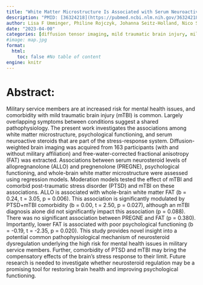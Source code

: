 ```yaml
---
title: "White Matter Microstructure Is Associated with Serum Neuroactive Steroids and Psychological Functioning"
description: "PMID: [36324218](https://pubmed.ncbi.nlm.nih.gov/36324218/){target='_blank'}    DOI: [10.1089/neu.2022.0111](https://doi.org/10.1089/neu.2022.0111){target='_blank'}"
author: Lisa F Umminger, Philine Rojczyk, Johanna Seitz-Holland, Nico Sollmann, Elisabeth Kaufmann, Philipp Kinzel, Fan Zhang, Janna Kochsiek, Mina Langhein, Cara L Kim, Tim L T Wiegand, Jason D Kilts, Jennifer C Naylor, Gerald A Grant, Yogesh Rathi, Michael J Coleman, Sylvain Bouix, Yorghos Tripodis, Ofer Pasternak, Mark S George, Thomas W McAllister, Ross Zafonte, Murray B Stein, Lauren J O'Donnell, Christine E Marx, ... ...
date: "2023-04-00"
categories: [diffusion tensor imaging, mild traumatic brain injury, military service members, neuroactive steroids, post-traumatic stress disorder, psychological functioning]
#image: map.jpg
format:
  html:
    toc: false #No table of content
engine: knitr
---
```


# Abstract:

Military service members are at increased risk for mental health issues, and comorbidity with mild traumatic brain injury (mTBI) is common. Largely overlapping symptoms between conditions suggest a shared pathophysiology. The present work investigates the associations among white matter microstructure, psychological functioning, and serum neuroactive steroids that are part of the stress-response system. Diffusion-weighted brain imaging was acquired from 163 participants (with and without military affiliation) and free-water-corrected fractional anisotropy (FAT) was extracted. Associations between serum neurosteroid levels of allopregnanolone (ALLO) and pregnenolone (PREGNE), psychological functioning, and whole-brain white matter microstructure were assessed using regression models. Moderation models tested the effect of mTBI and comorbid post-traumatic stress disorder (PTSD) and mTBI on these associations. ALLO is associated with whole-brain white matter FAT (b = 0.24, t = 3.05, p = 0.006). This association is significantly modulated by PTSD+mTBI comorbidity (b = 0.00, t = 2.50, p = 0.027), although an mTBI diagnosis alone did not significantly impact this association (p = 0.088). There was no significant association between PREGNE and FAT (p = 0.380). Importantly, lower FAT is associated with poor psychological functioning (b = -0.19, t = -2.35, p = 0.020). This study provides novel insight into a potential common pathophysiological mechanism of neurosteroid dysregulation underlying the high risk for mental health issues in military service members. Further, comorbidity of PTSD and mTBI may bring the compensatory effects of the brain's stress response to their limit. Future research is needed to investigate whether neurosteroid regulation may be a promising tool for restoring brain health and improving psychological functioning.
        